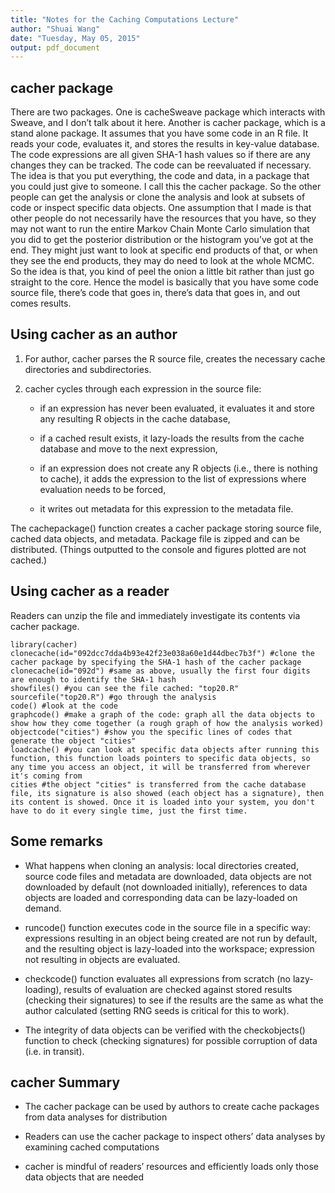```yaml
---
title: "Notes for the Caching Computations Lecture"
author: "Shuai Wang"
date: "Tuesday, May 05, 2015"
output: pdf_document
---
```


## cacher package

There are two packages. One is cacheSweave package which interacts with Sweave, and I don't talk about it here. Another is cacher package, which is a stand alone package. It assumes that you have some code in an R file. It reads your code, evaluates it, and stores the results in key-value database. The code expressions are all given SHA-1 hash values so if there are any changes they can be tracked. The code can be reevaluated if necessary. The idea is that you put everything, the code and data, in a package that you could just give to someone. I call this the cacher package. So the other people can get the analysis or clone the analysis and look at subsets of code or inspect specific data objects. One assumption that I made is that other people do not necessarily have the resources that you have, so they may not want to run the entire Markov Chain Monte Carlo simulation that you did to get the posterior distribution or the histogram you've got at the end. They might just want to look at specific end products of that, or when they see the end products, they may do need to look at the whole MCMC. So the idea is that, you kind of peel the onion a little bit rather than just go straight to the core. Hence the model is basically that you have some code source file, there's code that goes in, there's data that goes in, and out comes results.

## Using cacher as an author

1. For author, cacher parses the R source file, creates the necessary cache directories and subdirectories.

2. cacher cycles through each expression in the source file:

   - if an expression has never been evaluated, it evaluates it and store any resulting R objects in the cache database,
   
   - if a cached result exists, it lazy-loads the results from the cache database and move to the next expression,
   
   - if an expression does not create any R objects (i.e., there is nothing to cache), it adds the expression to the list of expressions where evaluation needs to be forced,
   
   - it writes out metadata for this expression to the metadata file.
   
The cachepackage() function creates a cacher package storing source file, cached data objects, and metadata. Package file is zipped and can be distributed. (Things outputted to the console and figures plotted are not cached.)

## Using cacher as a reader

Readers can unzip the file and immediately investigate its contents via cacher package.

`library(cacher)`  
`clonecache(id="092dcc7dda4b93e42f23e038a60e1d44dbec7b3f") #clone the cacher package by specifying the SHA-1 hash of the cacher package`  
`clonecache(id="092d") #same as above, usually the first four digits are enough to identify the SHA-1 hash`  
`showfiles() #you can see the file cached: "top20.R"`  
`sourcefile("top20.R") #go through the analysis`  
`code() #look at the code`  
`graphcode() #make a graph of the code: graph all the data objects to show how they come together (a rough graph of how the analysis worked)`  
`objectcode("cities") #show you the specific lines of codes that generate the object "cities"`  
`loadcache() #you can look at specific data objects after running this function, this function loads pointers to specific data objects, so any time you access an object, it will be transferred from wherever it's coming from`  
`cities #the object "cities" is transferred from the cache database file, its signature is also showed (each object has a signature), then its content is showed. Once it is loaded into your system, you don't have to do it every single time, just the first time.`

## Some remarks

* What happens when cloning an analysis: local directories created, source code files and metadata are downloaded, data objects are not downloaded by default (not downloaded initially), references to data objects are loaded and corresponding data can be lazy-loaded on demand.

* runcode() function executes code in the source file in a specific way: expressions resulting in an object being created are not run by default, and the resulting object is lazy-loaded into the workspace; expression not resulting in objects are evaluated.

* checkcode() function evaluates all expressions from scratch (no lazy-loading), results of evaluation are checked against stored results (checking their signatures) to see if the results are the same as what the author calculated (setting RNG seeds is critical for this to work).

* The integrity of data objects can be verified with the checkobjects() function to check (checking signatures) for possible corruption of data (i.e. in transit).

## cacher Summary

* The cacher package can be used by authors to create cache packages from data analyses for distribution

* Readers can use the cacher package to inspect others' data analyses by examining cached computations

* cacher is mindful of readers' resources and efficiently loads only those data objects that are needed
